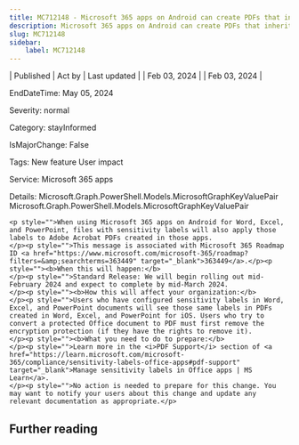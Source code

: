 ```yaml
---
title: MC712148 - Microsoft 365 apps on Android can create PDFs that inherit sensitivity labels from source files
description: Microsoft 365 apps on Android can create PDFs that inherit sensitivity labels from source files
slug: MC712148
sidebar:
    label: MC712148
---
```



| Published | Act by | Last updated |
| Feb 03, 2024 |  | Feb 03, 2024 |

EndDateTime: May 05, 2024

Severity: normal

Category: stayInformed

IsMajorChange: False

Tags: New feature User impact

Service: Microsoft 365 apps

Details: Microsoft.Graph.PowerShell.Models.MicrosoftGraphKeyValuePair Microsoft.Graph.PowerShell.Models.MicrosoftGraphKeyValuePair

```
<p style="">When using Microsoft 365 apps on Android for Word, Excel, and PowerPoint, files with sensitivity labels will also apply those labels to Adobe Acrobat PDFs created in those apps.
</p><p style="">This message is associated with Microsoft 365 Roadmap ID <a href="https://www.microsoft.com/microsoft-365/roadmap?filters=&amp;searchterms=363449" target="_blank">363449</a>.</p><p style=""><b>When this will happen:</b>
</p><p style="">Standard Release: We will begin rolling out mid-February 2024 and expect to complete by mid-March 2024.
</p><p style=""><b>How this will affect your organization:</b>
</p><p style="">Users who have configured sensitivity labels in Word, Excel, and PowerPoint documents will see those same labels in PDFs created in Word, Excel, and PowerPoint for iOS. Users who try to convert a protected Office document to PDF must first remove the encryption protection (if they have the rights to remove it).
</p><p style=""><b>What you need to do to prepare:</b>
</p><p style="">Learn more in the <i>PDF Support</i> section of <a href="https://learn.microsoft.com/microsoft-365/compliance/sensitivity-labels-office-apps#pdf-support" target="_blank">Manage sensitivity labels in Office apps | MS Learn</a>.
</p><p style="">No action is needed to prepare for this change. You may want to notify your users about this change and update any relevant documentation as appropriate.</p>
```

## Further reading
